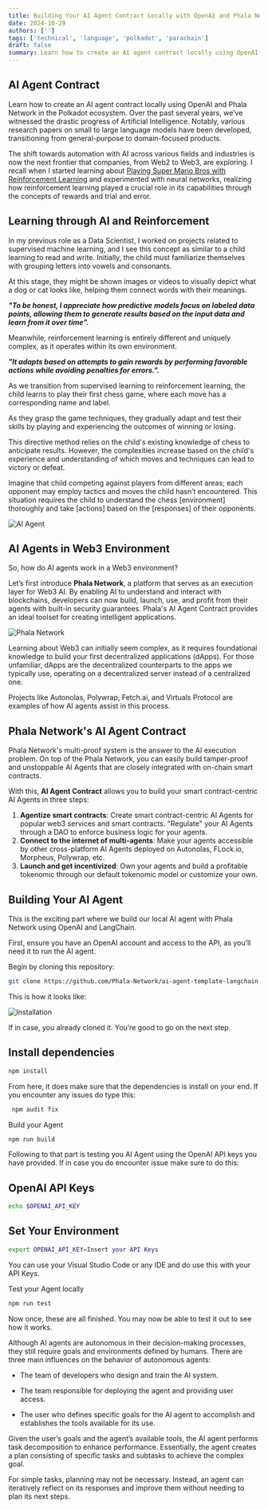 ```yaml
---
title: Building Your AI Agent Contract Locally with OpenAI and Phala Network
date: 2024-10-29
authors: ['']
tags: ['technical', 'language', 'polkadot', 'parachain']
draft: false
summary: Learn how to create an AI agent contract locally using OpenAI and Phala Network in the Polkadot ecosystem. Over the past several years, we’ve witnessed the drastic progress of Artificial Intelligence.
---
```


## AI Agent Contract

Learn how to create an AI agent contract locally using OpenAI and Phala Network in the Polkadot ecosystem. Over the past several years, we’ve witnessed the drastic progress of Artificial Intelligence. Notably, various research papers on small to large language models have been developed, transitioning from general-purpose to domain-focused products.

The shift towards automation with AI across various fields and industries is now the next frontier that companies, from Web2 to Web3, are exploring. I recall when I started learning about [Playing Super Mario Bros with Reinforcement Learning](https://sohum-padhye.medium.com/playing-super-mario-bros-with-reinforcement-learning-81ee0c235372) and experimented with neural networks, realizing how reinforcement learning played a crucial role in its capabilities through the concepts of rewards and trial and error.

## Learning through AI and Reinforcement

In my previous role as a Data Scientist, I worked on projects related to supervised machine learning, and I see this concept as similar to a child learning to read and write. Initially, the child must familiarize themselves with grouping letters into vowels and consonants.

At this stage, they might be shown images or videos to visually depict what a dog or cat looks like, helping them connect words with their meanings.

**_"To be honest, I appreciate how predictive models focus on labeled data points, allowing them to generate results based on the input data and learn from it over time"._**

Meanwhile, reinforcement learning is entirely different and uniquely complex, as it operates within its own environment.

**_"It adapts based on attempts to gain rewards by performing favorable actions while avoiding penalties for errors."._**

As we transition from supervised learning to reinforcement learning, the child learns to play their first chess game, where each move has a corresponding name and label.

As they grasp the game techniques, they gradually adapt and test their skills by playing and experiencing the outcomes of winning or losing.

This directive method relies on the child's existing knowledge of chess to anticipate results. However, the complexities increase based on the child's experience and understanding of which moves and techniques can lead to victory or defeat.

Imagine that child competing against players from different areas; each opponent may employ tactics and moves the child hasn’t encountered. This situation requires the child to understand the chess [environment] thoroughly and take [actions] based on the [responses] of their opponents.

![AI Agent](https://github.com/armlynobinguar/OpenGuild-Exploration/blob/main/images/article-1/General-workflow-of-AI-agent-Typically-an-AI-agent-consists-of-three-components.png?raw=true)

## AI Agents in Web3 Environment

So, how do AI agents work in a Web3 environment?

Let’s first introduce **Phala Network**, a platform that serves as an execution layer for Web3 AI. By enabling AI to understand and interact with blockchains, developers can now build, launch, use, and profit from their agents with built-in security guarantees. Phala's AI Agent Contract provides an ideal toolset for creating intelligent applications.

![Phala Network](https://github.com/armlynobinguar/OpenGuild-Exploration/blob/main/images/article-1/phala-network.jpg?raw=true)

Learning about Web3 can initially seem complex, as it requires foundational knowledge to build your first decentralized applications (dApps). For those unfamiliar, dApps are the decentralized counterparts to the apps we typically use, operating on a decentralized server instead of a centralized one.

Projects like Autonolas, Polywrap, Fetch.ai, and Virtuals Protocol are examples of how AI agents assist in this process.

## Phala Network's AI Agent Contract

Phala Network's multi-proof system is the answer to the AI execution problem. On top of the Phala Network, you can easily build tamper-proof and unstoppable AI Agents that are closely integrated with on-chain smart contracts.

With this, **AI Agent Contract** allows you to build your smart contract-centric AI Agents in three steps:

1. **Agentize smart contracts**: Create smart contract-centric AI Agents for popular web3 services and smart contracts. "Regulate" your AI Agents through a DAO to enforce business logic for your agents.
2. **Connect to the internet of multi-agents**: Make your agents accessible by other cross-platform AI Agents deployed on Autonolas, FLock.io, Morpheus, Polywrap, etc.
3. **Launch and get incentivized**: Own your agents and build a profitable tokenomic through our default tokenomic model or customize your own.

## Building Your AI Agent

This is the exciting part where we build our local AI agent with Phala Network using OpenAI and LangChain.

First, ensure you have an OpenAI account and access to the API, as you’ll need it to run the AI agent.

Begin by cloning this repository:

```bash
git clone https://github.com/Phala-Network/ai-agent-template-langchain.git
```

This is how it looks like:

![Installation](https://github.com/armlynobinguar/OpenGuild-Polkadot-Open-Source-Contribution/blob/main/images/article-1/installation.jpg)

If in case, you already cloned it. You’re good to go on the next step.

## Install dependencies

```bash
npm install
```

From here, it does make sure that the dependencies is install on your end. If you encounter any issues do type this:

```bash
 npm audit fix
```

Build your Agent

```bash
npm run build
```

Following to that part is testing you AI Agent using the OpenAI API keys you have provided. If in case you do encounter issue make sure to do this:

## OpenAI API Keys

```bash
echo $OPENAI_API_KEY
```

## Set Your Environment

```bash
export OPENAI_API_KEY=Insert your API Keys
```

You can use your Visual Studio Code or any IDE and do use this with your API Keys.

Test your Agent locally

```bash
npm run test
```

Now once, these are all finished. You may now be able to test it out to see how it works.

Although AI agents are autonomous in their decision-making processes, they still require goals and environments defined by humans. There are three main influences on the behavior of autonomous agents:

- The team of developers who design and train the AI system.

- The team responsible for deploying the agent and providing user access.

- The user who defines specific goals for the AI agent to accomplish and establishes the tools available for its use.

Given the user’s goals and the agent’s available tools, the AI agent performs task decomposition to enhance performance. Essentially, the agent creates a plan consisting of specific tasks and subtasks to achieve the complex goal.

For simple tasks, planning may not be necessary. Instead, an agent can iteratively reflect on its responses and improve them without needing to plan its next steps.
